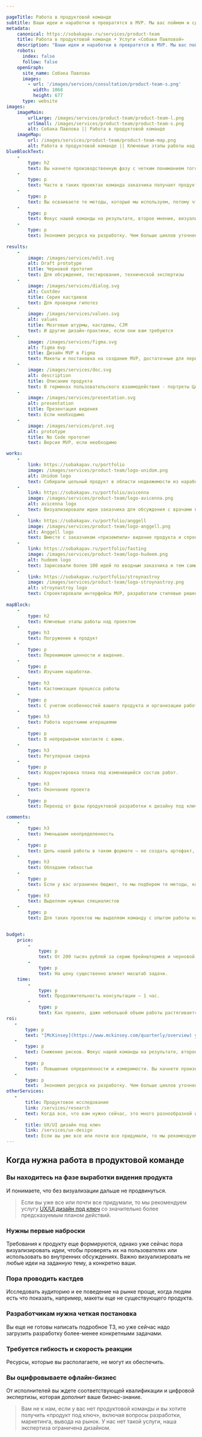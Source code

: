 ```yaml
---

pageTitle: Работа в продуктовой команде
subtitle: Ваши идеи и наработки в превратятся в MVP. Мы вас поймем и сделаем дизайн, а вы преодолеете пропасть между вашим видением и реально работающим продуктом.
metadata:
    canonical: https://sobakapav.ru/services/product-team
    title: Работа в продуктовой команде • Услуги «Собаки Павловой»
    description: "Ваши идеи и наработки в превратятся в MVP. Мы вас поймем и сделаем дизайн, а вы преодолеете пропасть между вашим видением и реально работающим продуктом"
    robots:
      index: false
      follow: false
    openGraph:
      site_name: Собака Павлова
      images:
        - url: '/images/services/consultation/product-team-s.png'
          width: 1068
          height: 677
      type: website
images:
    imageMain:
        urlLarge: /images/services/product-team/product-team-l.png 
        urlSmall: /images/services/product-team/product-team-s.png
        alt: Собака Павлова || Работа в продуктовой команде
    imageMap:
        url: /images/services/product-team/product-team-map.png
        alt: Работа в продуктовой команде || Ключевые этапы работы над проектом
blueBlockText:
    -
        type: h2
        text: Вы начнете производственную фазу с четким пониманием того, чего хотите достичь, и какие для этого нужны ресурсы
    -
        type: p
        text: Часто в таких проектах команда заказчика получает продуктовые инсайты и корректирует видение продукта.
    -
        type: p
        text: Вы осваиваете те методы, которые мы используем, потому что мы находимся в непрерывном контакте с вами.
    -
        type: p
        text: Фокус нашей команды на результате, второе мнение, визуализация видения — все это это снижает риск не запуска или позднего запуска продукта. 
    -
        type: p
        text: Экономия ресурса на разработку. Чем больше циклов уточнений и изменений продукта будет сделано до старта полноценной разработки, тем меньше ресурсов разработчиков будет задействовано в создании первой версии продукта.
    
results:
    -
        image: /images/services/edit.svg
        alt: Draft prototype
        title: Черновой прототип
        text: Для обсуждения, тестирования, технической экспертизы
    -
        image: /images/services/dialog.svg
        alt: Custdev
        title: Серия кастдевов
        text: Для проверки гипотез
    -
        image: /images/services/values.svg
        alt: values
        title: Мозговые штурмы, кастдевы, CJM
        text: И другие дизайн-практики, если они вам требуются
    -
        image: /images/services/figma.svg
        alt: figma mvp
        title: Дизайн MVP в Figma
        text: Макеты и постановка на создание MVP, достаточные для первой версии продукта
    -
        image: /images/services/doc.svg
        alt: description
        title: Описание продукта
        text: В терминах пользовательского взаимодействия - портреты ЦА, ключевые сценарии
    -
        image: /images/services/presentation.svg
        alt: presentation
        title: Презентация видения
        text: Если необходимо
    -
        image: /images/services/prot.svg
        alt: prototype
        title: No Code прототип
        text: Версия MVP, если необходимо

works:
    -
        link: https://sobakapav.ru/portfolio
        image: /images/services/product-team/logo-unidom.png
        alt: Unidom logo
        text: Собирали цельный продукт в области недвижимости из наработок мощной команды аналитиков. 
    -
        link: https://sobakapav.ru/portfolio/avicenna
        image: /images/services/product-team/logo-avicenna.png
        alt: avicenna logo
        text: Визуализировали идеи заказчика для обсуждения с врачами принципиально нового подхода к организации работы в МИС.
    -
        link: https://sobakapav.ru/portfolio/anggell
        image: /images/services/product-team/logo-anggell.png
        alt: Anggell logo
        text: Вместе с заказчиком «приземлили» видение продукта и спроектировали MVP во всех деталях.
    -
        link: https://sobakapav.ru/portfolio/fasting
        image: /images/services/product-team/logo-hudeem.png
        alt: hudeem logo
        text: Зарисовали более 100 идей по вводным заказчика и тем самым стартовали активную разработку продукта.  
    -
        link: https://sobakapav.ru/portfolio/stroynastroy
        image: /images/services/product-team/logo-stroynastroy.png
        alt: stroynastroy logo
        text: Спроектировали интерфейсы MVP, разработали стилевые решения, протестировали интерфейсы на пользователях и передали в разработку.
        
mapBlock:
    -
        type: h2
        text: Ключевые этапы работы над проектом
    -
        type: h3
        text: Погружение в продукт
    -
        type: p
        text: Перенимаем ценности и видение.
    -
        type: p
        text: Изучаем наработки.
    -
        type: h3
        text: Кастомизация процесса работы
    -
        type: p
        text: С учетом особенностей вашего продукта и организации работы продуктовой команды.
    -
        type: h3
        text: Работа короткими итерациями
    -
        type: p
        text: В непрерывном контакте с вами.
    -
        type: h3
        text: Регулярная сверка
    -
        type: p
        text: Корректировка плана под изменившийся состав работ.
    -
        type: h3
        text: Окончание проекта
    -
        type: p
        text: Переход от фазы продуктовой разработки к дизайну под ключ или к продуктовому исследованию.

comments:
    -
        type: h3
        text: Уменьшаем неопределенность
    -
        type: p
        text: Цель нашей работы в таком формате — не создать артефакт, а как можно более осознанно перейти от фазы формирования видения продукта к сравнительно типовым задачам по UX-дизайну или исследованию.
    -
        type: h3
        text: Обладаем гибкостью
    -
        type: p
        text: Если у вас ограничен бюджет, то мы подберем те методы, которые в него укладываются и дают максимальный эффект для вас. Палитра методов продуктового дизайна достаточно большая.
    -
        type: h3
        text: Выделяем нужных специалистов
    -
        type: p
        text: Для таких проектов мы выделяем команду с опытом работы над запуском продуктов.
   

budget:
    price:
        -
            type: p
            text: От 200 тысяч рублей за серию брейнштормов и черновой прототип, до нескольких миллионов за полное дизайн-сопровождение создания продукта.
        -
            type: p
            text: На цену существенно влияет масштаб задачи.
    time:
        -
            type: p
            text: Продолжительность консультации — 1 час.
        -
            type: p
            text: Как правило, даже небольшой объем работы растягивается на несколько месяцев, потому что заказчику нужно время осознать промежуточные результаты и скорректировать видение продукта.
roi:
   -
       type: p
       text: "[McKinsey](https://www.mckinsey.com/quarterly/overview) утверждают, что инвестиции в дизайн в целом позволяют компаниям [добиться существенного эффекта](https://www.mckinsey.com/capabilities/mckinsey-design/our-insights/the-business-value-of-design). В случае продуктового дизайна мы видим следующие выгоды."
   -
       type: p
       text: Снижение рисков. Фокус нашей команды на результате, второе мнение, визуализация видения — все это это снижает риск не запуска или позднего запуска продукта.
   -
       type: p
       text:  Повышение определенности и измеримости. Вы начнете производственную фазу с четким пониманием того, чего хотите достичь, и какие для этого нужны ресурсы.
   -
       type: p
       text:  Экономия ресурса на разработку. Чем больше циклов уточнений и изменений продукта будет сделано до старта полноценной разработки, тем меньше ресурсов разработчиков будет задействовано в создании первой версии продукта. 
otherServices:
   - 
       title: Продуктовое исследование
       link: /services/research
       text: Когда все, что вам нужно сейчас, это много разнообразной информации о поведении пользователей, то лучше начинать с продуктового исследования.
   - 
       title: UX/UI дизайн под ключ
       link: /services/ux-design
       text: Если вы уже все или почти все придумали, то мы рекомендуем услугу UX/UI дизайн под ключ с значительно более предсказуемым планом действий.      
---
```


## Когда нужна работа в продуктовой команде

### Вы находитесь на фазе выработки видения продукта

И понимаете, что без визуализации дальше не продвинуться.

> Если вы уже все или почти все придумали, то мы рекомендуем услугу [UX/UI дизайн под ключ](/services/ux-design) со значительно более предсказуемым планом действий.

### Нужны первые наброски

Требования к продукту еще формируются, однако уже сейчас пора визуализировать идеи, чтобы проверять их на пользователях или использовать во внутренних обсуждениях. Важно визуализировать не любые идеи на заданную тему, а конкретно ваши.

### Пора проводить кастдев

Исследовать аудиторию и ее поведение на рынке проще, когда людям есть что показать, например, макеты еще не существующего продукта.

### Разработчикам нужна четкая постановка

Вы еще не готовы написать подробное ТЗ, но уже сейчас надо загрузить разработку более-менее конкретными задачами.

### Требуется гибкость и скорость реакции

Ресурсы, которые вы располагаете, не могут их обеспечить.

### Вы оцифровываете офлайн-бизнес

От исполнителей вы ждете соответствующей квалификации и цифровой экспертизы, которая дополнит ваше бизнес-знание.

> Вам не к нам, если у вас нет продуктовой команды и вы хотите получить «продукт под ключ», включая вопросы разработки, маркетинга, вывода на рынок. У нас нет такой услуги, наша экспертиза ограничена дизайном.
